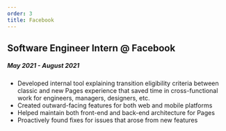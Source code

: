 ```yaml
---
order: 3
title: Facebook
---
```


## Software Engineer Intern @ Facebook
##### May 2021 - August 2021
- Developed internal tool explaining transition eligibility criteria between classic and new Pages experience that saved time in cross-functional work for engineers, managers, designers, etc.
- Created outward-facing features for both web and mobile platforms
- Helped maintain both front-end and back-end architecture for Pages
- Proactively found fixes for issues that arose from new features